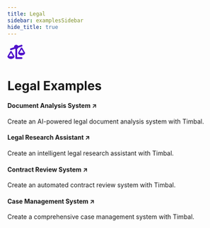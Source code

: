 ```yaml
---
title: Legal
sidebar: examplesSidebar
hide_title: true
---
```


<div style={{
  display: 'flex',
  flexDirection: 'column',
  alignItems: 'center',
  marginTop: '2rem',
  marginBottom: '2rem'
}}>
  <span className="timbal-category-icon">
    <svg width="40" height="40" fill="#5012cb" viewBox="0 0 640 512">
      <path d="M522.1 62.4c16.8-5.6 25.8-23.7 20.2-40.5S518.6-3.9 501.9 1.6l-113 37.7C375 15.8 349.3 0 320 0c-44.2 0-80 35.8-80 80c0 3 .2 5.9 .5 8.8L117.9 129.6c-16.8 5.6-25.8 23.7-20.2 40.5s23.7 25.8 40.5 20.2l135.5-45.2c4.5 3.2 9.3 5.9 14.4 8.2L288 480c0 17.7 14.3 32 32 32l192 0c17.7 0 32-14.3 32-32s-14.3-32-32-32l-160 0 0-294.7c21-9.2 37.2-27 44.2-49l125.9-42zM439.6 288L512 163.8 584.4 288l-144.9 0zM512 384c62.9 0 115.2-34 126-78.9c2.6-11-1-22.3-6.7-32.1L536.1 109.8c-5-8.6-14.2-13.8-24.1-13.8s-19.1 5.3-24.1 13.8L392.7 273.1c-5.7 9.8-9.3 21.1-6.7 32.1C396.8 350 449.1 384 512 384zM129.2 291.8L201.6 416 56.7 416l72.4-124.2zM3.2 433.1C14 478 66.3 512 129.2 512s115.2-34 126-78.9c2.6-11-1-22.3-6.7-32.1L153.2 237.8c-5-8.6-14.2-13.8-24.1-13.8s-19.1 5.3-24.1 13.8L9.9 401.1c-5.7 9.8-9.3 21.1-6.7 32.1z"/>
    </svg>
  </span>
  <h1 style={{ margin: 0, fontSize: '2rem' }}>Legal Examples</h1>
</div>

<div className={styles.grid}>
  <Link className={styles.card} href="https://github.com/your-repo/document-analysis" target="_blank">
    <span className={styles.icon}></span>
    <h4>Document Analysis System ↗</h4>
    <p>Create an AI-powered legal document analysis system with Timbal.</p>
  </Link>

  <Link className={styles.card} href="https://github.com/your-repo/research-assistant" target="_blank">
    <span className={styles.icon}></span>
    <h4>Legal Research Assistant ↗</h4>
    <p>Create an intelligent legal research assistant with Timbal.</p>
  </Link>

  <Link className={styles.card} href="https://github.com/your-repo/contract-review" target="_blank">
    <span className={styles.icon}></span>
    <h4>Contract Review System ↗</h4>
    <p>Create an automated contract review system with Timbal.</p>
  </Link>

  <Link className={styles.card} href="https://github.com/your-repo/case-management" target="_blank">
    <span className={styles.icon}></span>
    <h4>Case Management System ↗</h4>
    <p>Create a comprehensive case management system with Timbal.</p>
  </Link>
</div> 